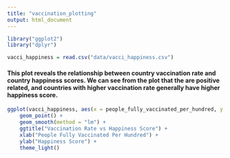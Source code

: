 ```yaml
---
title: "vaccination_plotting"
output: html_document
---
```


```r
library("ggplot2")
library("dplyr")
```

```r
vacci_happiness = read.csv("data/vacci_happiness.csv")
```


#### This plot reveals the relationship between country vaccination rate and country happiness scores. We can see from the plot that the are positive related, and countries with higher vaccination rate generally have higher happiness score. 

```r
ggplot(vacci_happiness, aes(x = people_fully_vaccinated_per_hundred, y = Ladder.score)) +
    geom_point() +
    geom_smooth(method = "lm") +
    ggtitle("Vaccination Rate vs Happiness Score") +
    xlab("People Fully Vaccinated Per Hundred") +
    ylab("Happiness Score") +
    theme_light()
```

